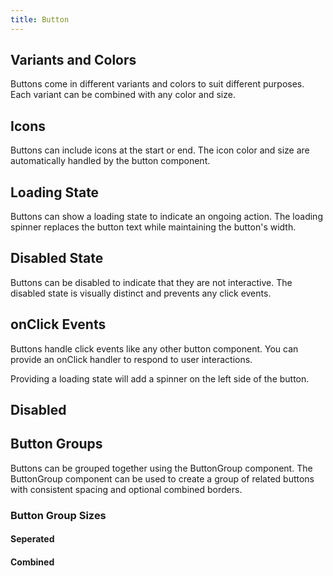 ```yaml
---
title: Button
---
```


## Variants and Colors

Buttons come in different variants and colors to suit different purposes. Each variant can be combined with any color and size.

<VariantExample/>

## Icons

Buttons can include icons at the start or end. The icon color and size are automatically handled by the button component.

<IconsExample/>

## Loading State

Buttons can show a loading state to indicate an ongoing action. The loading spinner replaces the button text while maintaining the button's width.

<LoadingExample/>

## Disabled State

Buttons can be disabled to indicate that they are not interactive. The disabled state is visually distinct and prevents any click events.

<DisabledExample/>

## onClick Events

Buttons handle click events like any other button component. You can provide an onClick handler to respond to user interactions.

<OnClickExample/>

Providing a loading state will add a spinner on the left side of the button.

<LoadingExample/>

## Disabled

<DisabledExample/>

## Button Groups

Buttons can be grouped together using the ButtonGroup component. The ButtonGroup component can be used to create a group of related buttons with consistent spacing and optional combined borders.

<ButtonGroupExample/>

### Button Group Sizes

#### Seperated

<ButtonGroupSizes/>

#### Combined

<ButtonGroupSizesCombined/>